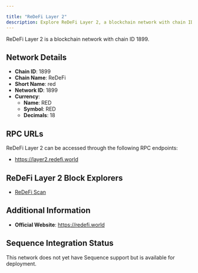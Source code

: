 ```yaml
---

title: "ReDeFi Layer 2"
description: Explore ReDeFi Layer 2, a blockchain network with chain ID 1899. Learn about its native currency, RED, and how to interact with the network.
---
```




ReDeFi Layer 2 is a blockchain network with chain ID 1899.

## Network Details

- **Chain ID**: 1899
- **Chain Name**: ReDeFi
- **Short Name**: red
- **Network ID**: 1899
- **Currency**: 
  - **Name**: RED
  - **Symbol**: RED
  - **Decimals**: 18

## RPC URLs

ReDeFi Layer 2 can be accessed through the following RPC endpoints:

- https://layer2.redefi.world

## ReDeFi Layer 2 Block Explorers

- [ReDeFi Scan](https://scanlayer2.redefi.world)

## Additional Information

- **Official Website**: https://redefi.world

## Sequence Integration Status

This network does not yet have Sequence support but is available for deployment.
